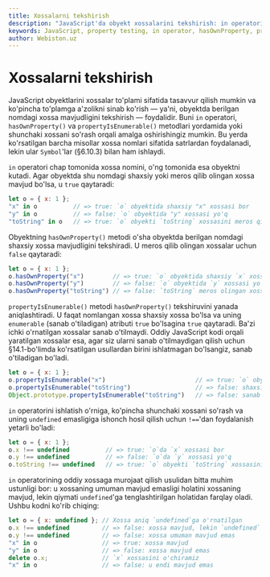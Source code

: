 ```yaml
---
title: Xossalarni tekshirish
description: "JavaScript'da obyekt xossalarini tekshirish: in operatori, hasOwnProperty(), propertyIsEnumerable() metodlari va xossa mavjudligini aniqlash."
keywords: JavaScript, property testing, in operator, hasOwnProperty, propertyIsEnumerable, object properties, property existence
author: Webiston.uz
---
```


# Xossalarni tekshirish

JavaScript obyektlarini xossalar to'plami sifatida tasavvur qilish mumkin va ko'pincha to'plamga a'zolikni sinab ko'rish — ya'ni, obyektda berilgan nomdagi xossa mavjudligini tekshirish — foydalidir. Buni `in` operatori, `hasOwnProperty()` va `propertyIsEnumerable()` metodlari yordamida yoki shunchaki xossani so'rash orqali amalga oshirishingiz mumkin. Bu yerda ko'rsatilgan barcha misollar xossa nomlari sifatida satrlardan foydalanadi, lekin ular `Symbol`'lar (§6.10.3) bilan ham ishlaydi.

`in` operatori chap tomonida xossa nomini, o'ng tomonida esa obyektni kutadi. Agar obyektda shu nomdagi shaxsiy yoki meros qilib olingan xossa mavjud bo'lsa, u `true` qaytaradi:

``` js
let o = { x: 1 };
"x" in o          // => true: `o` obyektida shaxsiy "x" xossasi bor
"y" in o          // => false: `o` obyektida "y" xossasi yo'q
"toString" in o   // => true: `o` obyekti `toString` xossasini meros qilib oladi
```

Obyektning `hasOwnProperty()` metodi o'sha obyektda berilgan nomdagi shaxsiy xossa mavjudligini tekshiradi. U meros qilib olingan xossalar uchun `false` qaytaradi:

``` js
let o = { x: 1 };
o.hasOwnProperty("x")        // => true: `o` obyektida shaxsiy `x` xossasi bor
o.hasOwnProperty("y")        // => false: `o` obyektida `y` xossasi yo'q
o.hasOwnProperty("toString") // => false: `toString` meros olingan xossa
```

`propertyIsEnumerable()` metodi `hasOwnProperty()` tekshiruvini yanada aniqlashtiradi. U faqat nomlangan xossa shaxsiy xossa bo'lsa va uning `enumerable` (sanab o'tiladigan) atributi `true` bo'lsagina `true` qaytaradi. Ba'zi ichki o'rnatilgan xossalar sanab o'tilmaydi. Oddiy JavaScript kodi orqali yaratilgan xossalar esa, agar siz ularni sanab o'tilmaydigan qilish uchun §14.1-bo'limda ko'rsatilgan usullardan birini ishlatmagan bo'lsangiz, sanab o'tiladigan bo'ladi.

``` js
let o = { x: 1 };
o.propertyIsEnumerable("x")                         // => true: `o` obyektida shaxsiy, sanaladigan `x` xossasi bor
o.propertyIsEnumerable("toString")                  // => false: shaxsiy xossa emas
Object.prototype.propertyIsEnumerable("toString")   // => false: sanab o'tilmaydigan
```

`in` operatorini ishlatish o'rniga, ko'pincha shunchaki xossani so'rash va uning `undefined` emasligiga ishonch hosil qilish uchun `!==`'dan foydalanish yetarli bo'ladi:

``` js
let o = { x: 1 };
o.x !== undefined          // => true: `o`da `x` xossasi bor
o.y !== undefined          // => false: `o`da `y` xossasi yo'q
o.toString !== undefined   // => true: `o` obyekti `toString` xossasini meros oladi
```

`in` operatorining oddiy xossaga murojaat qilish usulidan bitta muhim ustunligi bor: u xossaning umuman mavjud emasligi holatini xossaning mavjud, lekin qiymati `undefined`'ga tenglashtirilgan holatidan farqlay oladi. Ushbu kodni ko'rib chiqing:

``` js
let o = { x: undefined }; // Xossa aniq `undefined`ga o'rnatilgan
o.x !== undefined         // => false: xossa mavjud, lekin `undefined`
o.y !== undefined         // => false: xossa umuman mavjud emas
"x" in o                  // => true: xossa mavjud
"y" in o                  // => false: xossa mavjud emas
delete o.x;               // `x` xossasini o'chiramiz
"x" in o                  // => false: u endi mavjud emas
```